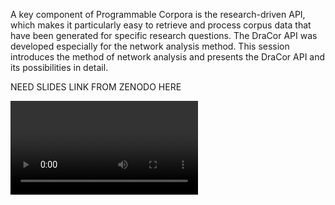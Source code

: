 A key component of Programmable Corpora is the research-driven API, which makes it particularly easy to retrieve and process corpus data that have been generated for specific research questions. The DraCor API was developed especially for the network analysis method.  This session introduces the method of network analysis and presents the DraCor API and its possibilities in detail.

NEED SLIDES LINK FROM ZENODO HERE

<Video provider="youtube">

</Video>
